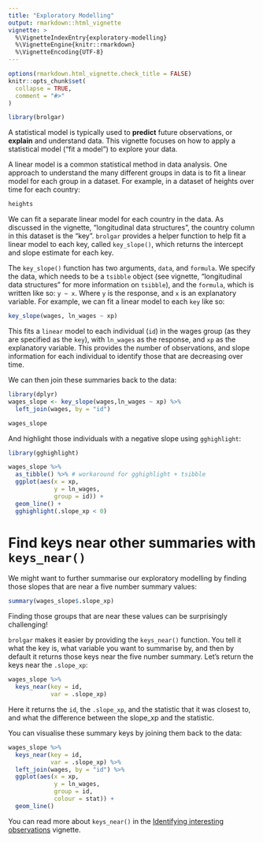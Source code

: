 ```yaml
---
title: "Exploratory Modelling"
output: rmarkdown::html_vignette
vignette: >
  %\VignetteIndexEntry{exploratory-modelling}
  %\VignetteEngine{knitr::rmarkdown}
  %\VignetteEncoding{UTF-8}
---
```


```r
options(rmarkdown.html_vignette.check_title = FALSE)
knitr::opts_chunk$set(
  collapse = TRUE,
  comment = "#>"
)
```

```r
library(brolgar)
```

A statistical model is typically used to **predict** future observations, or  **explain** and understand data. This vignette focuses on how to apply a statistical model ("fit a model") to explore your data. 

A linear model is a common statistical method in data analysis. One approach to understand the many different groups in data is to fit a linear model for each group in a dataset. For example, in a dataset of heights over time for each country:

```r
heights
```

We can fit a separate linear model for each country in the data. As discussed in the vignette, "longitudinal data structures", the country column in this dataset is the "key". `brolgar` provides a helper function to help fit a linear model to each key, called `key_slope()`, which returns the intercept and slope estimate for each key. 

The `key_slope()` function has two arguments, `data`, and `formula`. We specify the data, which needs to be a `tsibble` object (see vignette, "longitudinal data structures" for more information on `tsibble`), and the `formula`, which is written like so: `y ~ x`. Where `y` is the response, and `x` is an explanatory variable. For example, we can fit a linear model to each `key` like so:

```r
key_slope(wages, ln_wages ~ xp)
```

This fits a `linear` model to each individual (`id`) in the wages group (as they are specified as the `key`), with `ln_wages` as the response, and `xp` as the explanatory variable. This provides the number of observations, and slope information for each individual to identify those that are decreasing over time. 

We can then join these summaries back to the data:

```r
library(dplyr)
wages_slope <- key_slope(wages,ln_wages ~ xp) %>%
  left_join(wages, by = "id") 

wages_slope
```

And highlight those individuals with a negative slope using `gghighlight`:

```r
library(gghighlight)

wages_slope %>% 
  as_tibble() %>% # workaround for gghighlight + tsibble
  ggplot(aes(x = xp, 
             y = ln_wages, 
             group = id)) + 
  geom_line() +
  gghighlight(.slope_xp < 0)
```

# Find keys near other summaries with `keys_near()`

We might want to further summarise our exploratory modelling by finding those slopes that are near a five number summary values:

```r
summary(wages_slope$.slope_xp)
```

Finding those groups that are near these values can be surprisingly challenging!

`brolgar` makes it easier by providing the `keys_near()` function. You tell it what the key is, what variable you want to summarise by, and then by default it returns those keys near the five number summary. Let's return the keys near the `.slope_xp`:

```r
wages_slope %>%
  keys_near(key = id,
            var = .slope_xp)
```

Here it returns the `id`, the `.slope_xp`, and the statistic that it was closest to, and what the difference between the slope_xp and the statistic.

You can visualise these summary keys by joining them back to the data:

```r
wages_slope %>%
  keys_near(key = id,
            var = .slope_xp) %>%
  left_join(wages, by = "id") %>%
  ggplot(aes(x = xp,
             y = ln_wages,
             group = id,
             colour = stat)) + 
  geom_line()
```

You can read more about `keys_near()` in the [Identifying interesting observations](http://brolgar.njtierney.com/articles/id-interesting-obs.html) vignette.
